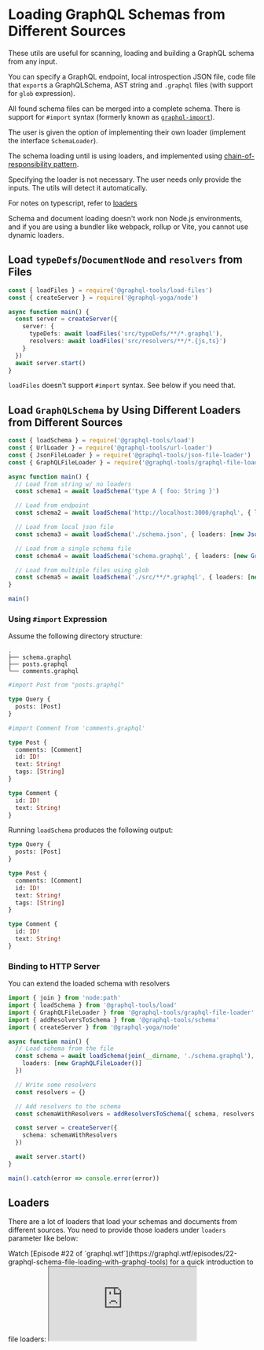 
# Loading GraphQL Schemas from Different Sources

These utils are useful for scanning, loading and building a GraphQL schema from any input.

You can specify a GraphQL endpoint, local introspection JSON file, code file that `export`s a GraphQLSchema, AST string and `.graphql` files (with support for `glob` expression).

All found schema files can be merged into a complete schema. There is support for `#import` syntax (formerly known as [`graphql-import`](https://github.com/ardatan/graphql-import)).

The user is given the option of implementing their own loader (implement the interface `SchemaLoader`).

The schema loading until is using loaders, and implemented using [chain-of-responsibility pattern](https://en.wikipedia.org/wiki/Chain-of-responsibility_pattern).

Specifying the loader is not necessary. The user needs only provide the inputs. The utils will detect it automatically.

For notes on typescript, refer to [loaders](/docs/schema-loading#loaders)

<Callout type="warning">
  Schema and document loading doesn't work non Node.js environments, and if you are using a bundler like webpack, rollup
  or Vite, you cannot use dynamic loaders.
</Callout>

## Load `typeDefs`/`DocumentNode` and `resolvers` from Files

```ts
const { loadFiles } = require('@graphql-tools/load-files')
const { createServer } = require('@graphql-yoga/node')

async function main() {
  const server = createServer({
    server: {
      typeDefs: await loadFiles('src/typeDefs/**/*.graphql'),
      resolvers: await loadFiles('src/resolvers/**/*.{js,ts}')
    }
  })
  await server.start()
}
```

<Callout type="warning">`loadFiles` doesn't support `#import` syntax. See below if you need that.</Callout>

## Load `GraphQLSchema` by Using Different Loaders from Different Sources

```ts
const { loadSchema } = require('@graphql-tools/load')
const { UrlLoader } = require('@graphql-tools/url-loader')
const { JsonFileLoader } = require('@graphql-tools/json-file-loader')
const { GraphQLFileLoader } = require('@graphql-tools/graphql-file-loader')

async function main() {
  // Load from string w/ no loaders
  const schema1 = await loadSchema('type A { foo: String }')

  // Load from endpoint
  const schema2 = await loadSchema('http://localhost:3000/graphql', { loaders: [new UrlLoader()] })

  // Load from local json file
  const schema3 = await loadSchema('./schema.json', { loaders: [new JsonFileLoader()] })

  // Load from a single schema file
  const schema4 = await loadSchema('schema.graphql', { loaders: [new GraphQLFileLoader()] })

  // Load from multiple files using glob
  const schema5 = await loadSchema('./src/**/*.graphql', { loaders: [new GraphQLFileLoader()] })
}

main()
```

### Using `#import` Expression

Assume the following directory structure:

```text
.
├── schema.graphql
├── posts.graphql
└── comments.graphql
```

```graphql filename="schema.graphql"
#import Post from "posts.graphql"

type Query {
  posts: [Post]
}
```

```graphql filename="posts.graphql"
#import Comment from 'comments.graphql'

type Post {
  comments: [Comment]
  id: ID!
  text: String!
  tags: [String]
}
```

```graphql filename="comments.graphql"
type Comment {
  id: ID!
  text: String!
}
```

Running `loadSchema` produces the following output:

```graphql
type Query {
  posts: [Post]
}

type Post {
  comments: [Comment]
  id: ID!
  text: String!
  tags: [String]
}

type Comment {
  id: ID!
  text: String!
}
```

### Binding to HTTP Server

You can extend the loaded schema with resolvers

```ts
import { join } from 'node:path'
import { loadSchema } from '@graphql-tools/load'
import { GraphQLFileLoader } from '@graphql-tools/graphql-file-loader'
import { addResolversToSchema } from '@graphql-tools/schema'
import { createServer } from '@graphql-yoga/node'

async function main() {
  // Load schema from the file
  const schema = await loadSchema(join(__dirname, './schema.graphql'), {
    loaders: [new GraphQLFileLoader()]
  })

  // Write some resolvers
  const resolvers = {}

  // Add resolvers to the schema
  const schemaWithResolvers = addResolversToSchema({ schema, resolvers })

  const server = createServer({
    schema: schemaWithResolvers
  })

  await server.start()
}

main().catch(error => console.error(error))
```

## Loaders

There are a lot of loaders that load your schemas and documents from different sources. You need to provide those loaders under `loaders` parameter like below:

<Callout>
  Watch [Episode #22 of `graphql.wtf`](https://graphql.wtf/episodes/22-graphql-schema-file-loading-with-graphql-tools)
  for a quick introduction to file loaders:
</Callout>

<iframe src="https://www.youtube.com/embed/I79_b7K0rIk" />

### `GraphQLFileLoader`

This loader loads your GraphQLSchema from `.graphql` files like below:

```ts
import { GraphQLFileLoader } from '@graphql-tools/graphql-file-loader'
import { addResolversToSchema } from '@graphql-tools/schema'
import { loadSchema } from '@graphql-tools/load'

// schema is `GraphQLSchema` instance
const schema = await loadSchema('schema.graphql', {
  // load from a single schema file
  loaders: [new GraphQLFileLoader()]
})

// You can add resolvers to that schema
const schemaWithResolvers = addResolversToSchema({
  schema,
  resolvers: {
    Query: {
      //  ...
    }
  }
})
```

This loader also supports glob pattern;

```ts
import { GraphQLFileLoader } from '@graphql-tools/graphql-file-loader'
import { loadSchema } from '@graphql-tools/load'

const schema = await loadSchema('graphql/**/*.graphql', {
  // load files and merge them into a single schema object
  loaders: [new GraphQLFileLoader()]
})
```

If you use `loadDocuments`, it gives you an array of document source objects;

```ts
import { loadDocuments } from '@graphql-tools/load'
import { GraphQLFileLoader } from '@graphql-tools/graphql-file-loader'

const documents = await loadDocuments('graphql/**/*.graphql', {
  // load files and merge them into a single schema object
  loaders: [new GraphQLFileLoader()]
})
```

<Callout>This loader only supports Node environment because it relies on File System of your platform.</Callout>

### `JsonFileLoader`

This loader handles schema introspection and document nodes in `.json` files.

Introspection is handled in the example below:

```ts
import { loadSchema } from '@graphql-tools/load'
import { JsonFileLoader } from '@graphql-tools/json-file-loader'
import { addMocksToSchema } from '@graphql-tools/mock'

const schema = await loadSchema('schema-introspection.json', {
  loaders: [new JsonFileLoader()]
})

// Mocked non-executable schema generated from an introspection
const mockedSchema = addMocksToSchema({ schema })
```

This loader handles `json` files if they represent `DocumentNode`, and returns an array of document sources.

```ts
import { loadDocuments } from '@graphql-tools/load'
import { JsonFileLoader } from '@graphql-tools/json-file-loader'

const documents = await loadDocuments('**/*-document.json', {
  loaders: [new JsonFileLoader()]
})
```

<Callout>This loader only supports Node environment because it relies on File System of your platform.</Callout>

### `CodeFileLoader`

This loader extracts GraphQL SDL string, exported `GraphQLSchema` and `DocumentNode` from TypeScript and JavaScript code files.
Let's say you have the following code file;

```ts
const ME_QUERY = gql`
  query Me {
    me {
      id
      name
      username
      age
    }
  }
`
```

And the following code will extract `Me` query operation from that code file without executing it using [GraphQL Tag Pluck](/docs/graphql-tag-pluck). It understands `/* GraphQL */` magic comment and `gql` literals. You can configure [GraphQL Tag Pluck](/docs/graphql-tag-pluck) using `pluckConfig`.

```ts
import { loadDocuments } from '@graphql-tools/load'
import { CodeFileLoader } from '@graphql-tools/code-file-loader'

const documents = await loadDocuments('./src/**/graphql/*.ts', {
  loaders: [new CodeFileLoader()],
  pluckConfig: {
    // ...
  }
})
```

You can also load your schema from code files like below:

```ts
import { GraphQLSchema } from 'graphql'

// typeDefs.ts
export const typeDefs = /* GraphQL */ `
  type Query {
    foo: String
  }
`
// or schema.ts
export const schema = new GraphQLSchema(/* ... */)
```

<Callout type="warning">
  This loader only supports Node.js environment because it relies on File System of your platform.
</Callout>

<Callout type="warning">
  **Note**: If you are using typescript and [path aliases](https://typescriptlang.org/tsconfig#paths), you may also need
  [tsconfig-paths](https://npmjs.com/package/tsconfig-paths). Further reading can be found at the [GitHub
  issue.](https://github.com/ardatan/graphql-tools/issues/1544)
</Callout>

### `UrlLoader`

This loader generates [(a fully executable remote schema using @graphql-tools/wrap)](/docs/remote-schemas) from a URL endpoint.

```ts
import { loadSchema } from '@graphql-tools/load'
import { UrlLoader } from '@graphql-tools/url-loader'

const schema = await loadSchema('http://localhost:3000/graphql', {
  loaders: [new UrlLoader()]
})
```

You can provide custom headers, HTTP method and custom W3C fetch method.

```ts
import { loadSchema } from '@graphql-tools/load'
import { UrlLoader } from '@graphql-tools/url-loader'

const schema = await loadSchema('http://localhost:3000/graphql', {
  loaders: [new UrlLoader()],
  headers: {
    Accept: 'application/json'
  },
  method: 'POST',
  fetch: myFetch
})
```

<Callout emoji="🪄">This loader supports both browser and node environments.</Callout>

In browser this remote schema can be called using vanilla GraphQL-js and act like a simple GraphQL client.

```ts
import { loadSchema } from '@graphql-tools/load'
import { UrlLoader } from '@graphql-tools/url-loader'
import { graphql } from 'graphql'

const schema = await loadSchema('http://localhost:3000/graphql', {
  loaders: [new UrlLoader()]
})

const response = await graphql(
  schema,
  /* GraphQL */ `
    {
      foo {
        bar {
          baz
        }
      }
    }
  `
)

console.log(response)
```
